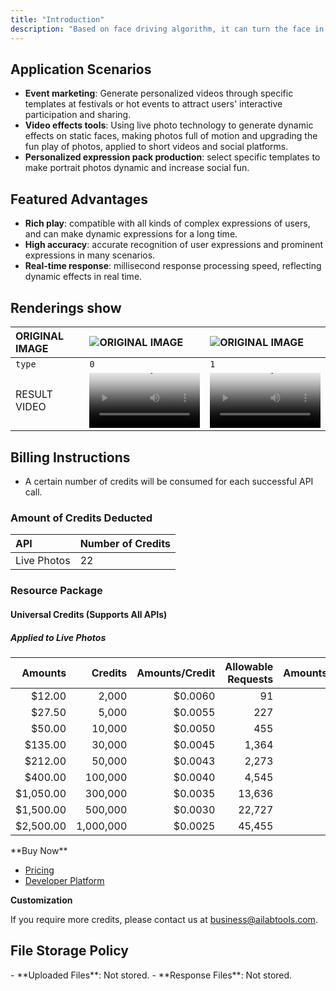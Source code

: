 ```yaml
---
title: "Introduction"
description: "Based on face driving algorithm, it can turn the face in the image into dynamic effect. It can drive the five senses in the image to do specified actions (currently nodding and smiling) to make the face come alive, and the dynamic effects become dynamic to make the user's photo full of motion. The ability subsequently supports the generation of various kinds of dynamic and complex actions by specifying faces that meet the requirements, and can make long-time dynamic expressions. It can be used for online entertainment video generation, expression pack production, etc."
---
```


## Application Scenarios

- **Event marketing**: Generate personalized videos through specific templates at festivals or hot events to attract users' interactive participation and sharing.
- **Video effects tools**: Using live photo technology to generate dynamic effects on static faces, making photos full of motion and upgrading the fun play of photos, applied to short videos and social platforms.
- **Personalized expression pack production**: select specific templates to make portrait photos dynamic and increase social fun.

## Featured Advantages

- **Rich play**: compatible with all kinds of complex expressions of users, and can make dynamic expressions for a long time.
- **High accuracy**: accurate recognition of user expressions and prominent expressions in many scenarios.
- **Real-time response**: millisecond response processing speed, reflecting dynamic effects in real time.

## Renderings show

| ORIGINAL IMAGE | ![ORIGINAL IMAGE](https://ai-resource.ailabtools.com/rapidapi/facebody/DynamicPortrait/OriginalImage-1.webp)                                                                                                                                                                | ![ORIGINAL IMAGE](https://ai-resource.ailabtools.com/rapidapi/facebody/DynamicPortrait/OriginalImage-1.webp)                                                                                                                                                                |
|:---------------|:----------------------------------------------------------------------------------------------------------------------------------------------------------------------------------------------------------------------------------------------------------------------------|:----------------------------------------------------------------------------------------------------------------------------------------------------------------------------------------------------------------------------------------------------------------------------|
| `type`         | `0`                                                                                                                                                                                                                                                                         | `1`                                                                                                                                                                                                                                                                         |
| RESULT VIDEO   | <video width="100%" controls autoplay poster="https://ai-resource.ailabtools.com/rapidapi/facebody/DynamicPortrait/OriginalImage-1.webp"><source src="https://ai-resource.ailabtools.com/rapidapi/facebody/DynamicPortrait/ResultVideo-0-1.mp4" type="video/mp4" /></video> | <video width="100%" controls autoplay poster="https://ai-resource.ailabtools.com/rapidapi/facebody/DynamicPortrait/OriginalImage-1.webp"><source src="https://ai-resource.ailabtools.com/rapidapi/facebody/DynamicPortrait/ResultVideo-1-1.mp4" type="video/mp4" /></video> |

## Billing Instructions

- A certain number of credits will be consumed for each successful API call.

### Amount of Credits Deducted

| API         | Number of Credits |
|:------------|:------------------|
| Live Photos | 22                |

### Resource Package

#### Universal Credits (Supports All APIs)

##### Applied to Live Photos

|   Amounts |   Credits | Amounts/Credit | Allowable Requests | Amounts/Request |
|----------:|----------:|---------------:|-------------------:|----------------:|
|    $12.00 |     2,000 |        $0.0060 |                 91 |         $0.1320 |
|    $27.50 |     5,000 |        $0.0055 |                227 |         $0.1210 |
|    $50.00 |    10,000 |        $0.0050 |                455 |         $0.1100 |
|   $135.00 |    30,000 |        $0.0045 |              1,364 |         $0.0990 |
|   $212.00 |    50,000 |        $0.0043 |              2,273 |         $0.0946 |
|   $400.00 |   100,000 |        $0.0040 |              4,545 |         $0.0880 |
| $1,050.00 |   300,000 |        $0.0035 |             13,636 |         $0.0770 |
| $1,500.00 |   500,000 |        $0.0030 |             22,727 |         $0.0660 |
| $2,500.00 | 1,000,000 |        $0.0025 |             45,455 |         $0.0550 |
<Tip>
**Buy Now**

- <a href="https://www.ailabtools.com/price?tab=developer" target="_blank">Pricing</a>
- <a href="https://www.ailabtools.com/developer-platform" target="_blank">Developer Platform</a>

**Customization**

If you require more credits, please contact us at <a href="mailto:business@ailabtools.com">business@ailabtools.com</a>.
</Tip>
## File Storage Policy
<Tip>
- **Uploaded Files**: Not stored.
- **Response Files**: Not stored.
</Tip>